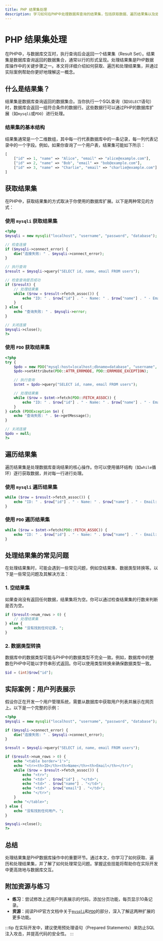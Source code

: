 ```yaml
---
title: PHP 结果集处理
description: 学习如何在PHP中处理数据库查询的结果集，包括获取数据、遍历结果集以及处理常见问题。
---
```


# PHP 结果集处理

在PHP中，与数据库交互时，执行查询后会返回一个结果集（Result Set）。结果集是数据库查询返回的数据集合，通常以行的形式呈现。处理结果集是PHP数据库操作中的关键步骤之一。本文将详细介绍如何获取、遍历和处理结果集，并通过实际案例帮助你更好地理解这一概念。

## 什么是结果集？

结果集是数据库查询返回的数据集合。当你执行一个SQL查询（如`SELECT`语句）时，数据库会返回一组符合条件的数据行。这些数据行可以通过PHP的数据库扩展（如`mysqli`或`PDO`）进行处理。

### 结果集的基本结构

结果集通常是一个二维数组，其中每一行代表数据库中的一条记录，每一列代表记录中的一个字段。例如，如果你查询了一个用户表，结果集可能如下所示：

```php
[
    ["id" => 1, "name" => "Alice", "email" => "alice@example.com"],
    ["id" => 2, "name" => "Bob", "email" => "bob@example.com"],
    ["id" => 3, "name" => "Charlie", "email" => "charlie@example.com"]
]
```

## 获取结果集

在PHP中，获取结果集的方式取决于你使用的数据库扩展。以下是两种常见的方式：

### 使用 `mysqli` 获取结果集

```php
<?php
$mysqli = new mysqli("localhost", "username", "password", "database");

// 检查连接
if ($mysqli->connect_error) {
    die("连接失败: " . $mysqli->connect_error);
}

// 执行查询
$result = $mysqli->query("SELECT id, name, email FROM users");

// 检查查询是否成功
if ($result) {
    // 处理结果集
    while ($row = $result->fetch_assoc()) {
        echo "ID: " . $row["id"] . " - Name: " . $row["name"] . " - Email: " . $row["email"] . "<br />";
    }
} else {
    echo "查询失败: " . $mysqli->error;
}

// 关闭连接
$mysqli->close();
?>
```

### 使用 `PDO` 获取结果集

```php
<?php
try {
    $pdo = new PDO("mysql:host=localhost;dbname=database", "username", "password");
    $pdo->setAttribute(PDO::ATTR_ERRMODE, PDO::ERRMODE_EXCEPTION);

    // 执行查询
    $stmt = $pdo->query("SELECT id, name, email FROM users");

    // 处理结果集
    while ($row = $stmt->fetch(PDO::FETCH_ASSOC)) {
        echo "ID: " . $row["id"] . " - Name: " . $row["name"] . " - Email: " . $row["email"] . "<br />";
    }
} catch (PDOException $e) {
    echo "查询失败: " . $e->getMessage();
}

// 关闭连接
$pdo = null;
?>
```

## 遍历结果集

遍历结果集是处理数据库查询结果的核心操作。你可以使用循环结构（如`while`循环）逐行获取数据，并对每一行进行处理。

### 使用 `mysqli` 遍历结果集

```php
while ($row = $result->fetch_assoc()) {
    echo "ID: " . $row["id"] . " - Name: " . $row["name"] . " - Email: " . $row["email"] . "<br />";
}
```

### 使用 `PDO` 遍历结果集

```php
while ($row = $stmt->fetch(PDO::FETCH_ASSOC)) {
    echo "ID: " . $row["id"] . " - Name: " . $row["name"] . " - Email: " . $row["email"] . "<br />";
}
```

## 处理结果集的常见问题

在处理结果集时，可能会遇到一些常见问题，例如空结果集、数据类型转换等。以下是一些常见问题及其解决方法：

### 1. 空结果集

如果查询没有返回任何数据，结果集将为空。你可以通过检查结果集的行数来判断是否为空。

```php
if ($result->num_rows > 0) {
    // 处理结果集
} else {
    echo "没有找到任何记录。";
}
```

### 2. 数据类型转换

数据库中的数据类型可能与PHP中的数据类型不完全一致。例如，数据库中的整数在PHP中可能以字符串形式返回。你可以使用类型转换来确保数据类型一致。

```php
$id = (int)$row["id"];
```

## 实际案例：用户列表展示

假设你正在开发一个用户管理系统，需要从数据库中获取用户列表并展示在网页上。以下是一个完整的示例：

```php
<?php
$mysqli = new mysqli("localhost", "username", "password", "database");

if ($mysqli->connect_error) {
    die("连接失败: " . $mysqli->connect_error);
}

$result = $mysqli->query("SELECT id, name, email FROM users");

if ($result->num_rows > 0) {
    echo "<table border='1'>";
    echo "<tr><th>ID</th><th>Name</th><th>Email</th></tr>";
    while ($row = $result->fetch_assoc()) {
        echo "<tr>";
        echo "<td>" . $row["id"] . "</td>";
        echo "<td>" . $row["name"] . "</td>";
        echo "<td>" . $row["email"] . "</td>";
        echo "</tr>";
    }
    echo "</table>";
} else {
    echo "没有找到任何用户。";
}

$mysqli->close();
?>
```

## 总结

处理结果集是PHP数据库操作中的重要环节。通过本文，你学习了如何获取、遍历和处理结果集，并了解了如何处理常见问题。掌握这些技能将帮助你在实际开发中更高效地与数据库交互。

## 附加资源与练习

- **练习**：尝试修改上述用户列表展示的代码，添加分页功能，每页显示10条记录。
- **资源**：阅读PHP官方文档中关于[`mysqli`](https://www.php.net/manual/en/book.mysqli.php)和[`PDO`](https://www.php.net/manual/en/book.pdo.php)的部分，深入了解这两种扩展的更多功能。

:::tip
在实际开发中，建议使用预处理语句（Prepared Statements）来防止SQL注入攻击，并提高代码的安全性。
:::